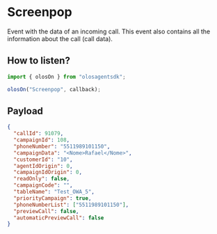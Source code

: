 # Screenpop

Event with the data of an incoming call. This event also contains all the information about the call (call data).

## How to listen?

```js copy
import { olosOn } from "olosagentsdk";

olosOn("Screenpop", callback);
```

## Payload

```json copy
{
  "callId": 91079,
  "campaignId": 108,
  "phoneNumber": "5511989101150",
  "campaignData": "<Nome>Rafael</Nome>",
  "customerId": "10",
  "agentIdOrigin": 0,
  "campaignIdOrigin": 0,
  "readOnly": false,
  "campaignCode": "",
  "tableName": "Test_OWA_5",
  "priorityCampaign": true,
  "phoneNumberList": ["5511989101150"],
  "previewCall": false,
  "automaticPreviewCall": false
}
```
